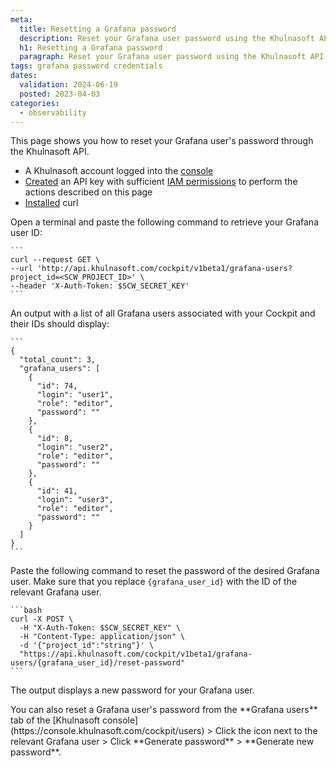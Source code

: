 ```yaml
---
meta:
  title: Resetting a Grafana password
  description: Reset your Grafana user password using the Khulnasoft API. Retrieve your Grafana user ID and reset the password with a simple curl command.
  h1: Resetting a Grafana password
  paragraph: Reset your Grafana user password using the Khulnasoft API. Retrieve your Grafana user ID and reset the password with a simple curl command.
tags: grafana password credentials
dates:
  validation: 2024-06-19
  posted: 2023-04-03
categories:
  - observability
---
```


This page shows you how to reset your Grafana user's password through the Khulnasoft API.

<Macro id="requirements" />

  - A Khulnasoft account logged into the [console](https://console.khulnasoft.com)
  - [Created](/identity-and-access-management/iam/how-to/create-api-keys/) an API key with sufficient [IAM permissions](/identity-and-access-management/iam/reference-content/permission-sets/) to perform the actions described on this page
  - [Installed](https://curl.se/download.html) curl


Open a terminal and paste the following command to retrieve your Grafana user ID:

    ```
    curl --request GET \
    --url 'http://api.khulnasoft.com/cockpit/v1beta1/grafana-users?project_id=<SCW_PROJECT_ID>' \
    --header 'X-Auth-Token: $SCW_SECRET_KEY'
    ```

An output with a list of all Grafana users associated with your Cockpit and their IDs should display:

    ```
    {
      "total_count": 3,
      "grafana_users": [
        {
          "id": 74,
          "login": "user1",
          "role": "editor",
          "password": ""
        },
        {
          "id": 8,
          "login": "user2",
          "role": "editor",
          "password": ""
        },
        {
          "id": 41,
          "login": "user3",
          "role": "editor",
          "password": ""
        }
      ]
    }
    ```

Paste the following command to reset the password of the desired Grafana user. Make sure that you replace `{grafana_user_id}` with the ID of the relevant Grafana user.

    ```bash
    curl -X POST \
      -H "X-Auth-Token: $SCW_SECRET_KEY" \
      -H "Content-Type: application/json" \
      -d '{"project_id":"string"}' \
      "https://api.khulnasoft.com/cockpit/v1beta1/grafana-users/{grafana_user_id}/reset-password"
    ```

The output displays a new password for your Grafana user.

<Message type="important">
 You can also reset a Grafana user's password from the **Grafana users** tab of the [Khulnasoft console](https://console.khulnasoft.com/cockpit/users) > Click the <Icon name="more" /> icon next to the relevant Grafana user > Click **Generate password** > **Generate new password**.
</Message>